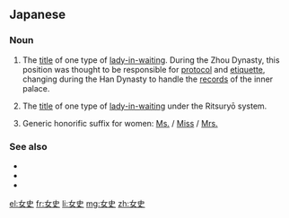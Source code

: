 ==Japanese==
{{ja-kanjitab|じょ|し|yomi=o}}

===Noun===
{{ja-noun|じょし}}

# {{lb|ja|ancient China}} The [[title]] of one type of [[lady-in-waiting]]. During the Zhou Dynasty, this position was thought to be responsible for [[protocol]] and [[etiquette]], changing during the Han Dynasty to handle the [[record]]s of the inner palace.
# {{lb|ja|ancient Japan}} The [[title]] of one type of [[lady-in-waiting]] under the Ritsuryō system.
# Generic honorific suffix for women: [[Ms.]] / [[Miss]] / [[Mrs.]]

===See also===
* {{pedialite|Zhou Dynasty}}
* {{pedialite|Han Dynasty}}
* {{pedialite|Ritsuryō}}

[[el:女史]]
[[fr:女史]]
[[li:女史]]
[[mg:女史]]
[[zh:女史]]